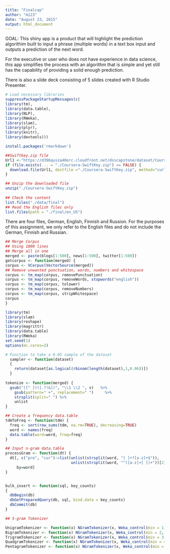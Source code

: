 ```yaml
---
title: "Finalcap"
author: "m123"
date: "August 23, 2015"
output: html_document
---
```

GOAL:
This shiny app is a product that will highlight the prediction algorithim built to input a phrase (multiple words) in a text box input and outputs a prediction of the next word.

For the executive or user who does not have experience in data science, this app simplifies the process with an algorithm that is simple and yet still has the capability of providing a solid enough prediction.

There is also a slide deck consisting of 5 slides created with R Studio Presenter.

```r
# Load necessary libraries
suppressPackageStartupMessages(c(
library(tm),
library(data.table),
library(NLP),
library(RWeka),
library(slam),
library(plyr),
library(knitr),
library(devtools)))

install.packages('rmarkdown')

##Swiftkey.zip file
Url1 <-"https://d396qusza40orc.cloudfront.net/dsscapstone/dataset/Coursera-SwiftKey.zip"
if (file.exists(... = "./Coursera-SwiftKey.zip") == FALSE) {
  download.file(Url1, destfile ="./Coursera-SwiftKey.zip", method="curl")
}

## Unzip the downloaded file
unzip("./Coursera-SwiftKey.zip")
        
## Check the content
list.files("./data/final")
## Read the English files only
list.files(path = "./final/en_US")
```
There are four files, German, English, Finnish and Russion. For the purposes of this assignment, we only refer to the English files and do not include the German, Finnish and Russian.

```r
## Merge Corpus
## Using 1000 lines
## Merge all in one
merged <- paste(blogs[1:500], news[1:500], twitter[1:500])
getcorpus <- function(merged) {
corpus <- VCorpus(VectorSource(merged))
## Remove unwanted punctuation, words, numbers and whitespace
corpus <- tm_map(corpus, removePunctuation)
corpus <- tm_map(corpus, removeWords, stopwords("english"))
corpus <- tm_map(corpus, tolower)
corpus <- tm_map(corpus, removeNumbers)
corpus <- tm_map(corpus, stripWhitespace)
corpus
}

library(tm)
library(slam)
library(reshape)
library(magrittr)
library(data.table)
library(RWeka)
set.seed(1)
options(mc.cores=3)

# Function to take a 0.05 sample of the dataset
  sampler <- function(dataset) 
  { 
    return(dataset[as.logical(rbinom(length(dataset),1,0.06))]) 
  } 
  
tokenize <- function(merged) {
  gsub("([^ ])([.?!&])", "\\1 \\2 ", v)   %>%
    gsub(pattern=" +", replacement=" ")     %>%
    strsplit(split=" ") %>%
    unlist
}

## Create a frequency data.table
tdmToFreq <- function(tdm) {
  freq <- sort(row_sums(tdm, na.rm=TRUE), decreasing=TRUE)
  word <- names(freq)
  data.table(word=word, freq=freq)
}

## Input n-gram data.table
processGram <- function(dt) {
  dt[, c("pre", "cur"):=list(unlist(strsplit(word, "[ ]+?[a-z]+$")), 
                             unlist(strsplit(word, "^([a-z]+[ ])+"))[2]), 
     by=word]
}


bulk_insert <- function(sql, key_counts)
{
  dbBegin(db)
  dbGetPreparedQuery(db, sql, bind.data = key_counts)
  dbCommit(db)
}

## 5-gram Tokenizer

UnigramTokenizer <- function(x) NGramTokenizer(x, Weka_control(min = 1, max = 1))
BigramTokenizer <- function(x) NGramTokenizer(x, Weka_control(min = 2, max = 2))
TrigramTokenizer <- function(x) NGramTokenizer(x, Weka_control(min = 3, max = 3))
QuadgramTokenizer <- function(x) NGramTokenizer(x, Weka_control(min = 4, max = 4))
PentagramTokenizer <- function(x) NGramTokenizer(x, Weka_control(min = 5, max = 5))
```

